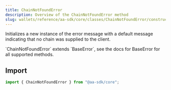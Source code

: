 ```yaml
---
title: ChainNotFoundError
description: Overview of the ChainNotFoundError method
slug: wallets/reference/aa-sdk/core/classes/ChainNotFoundError/constructor
---
```


Initializes a new instance of the error message with a default message indicating that no chain was supplied to the client.

<Note>
  `ChainNotFoundError` extends `BaseError`, see the docs for BaseError for all
  supported methods.
</Note>

## Import

```ts
import { ChainNotFoundError } from "@aa-sdk/core";
```
